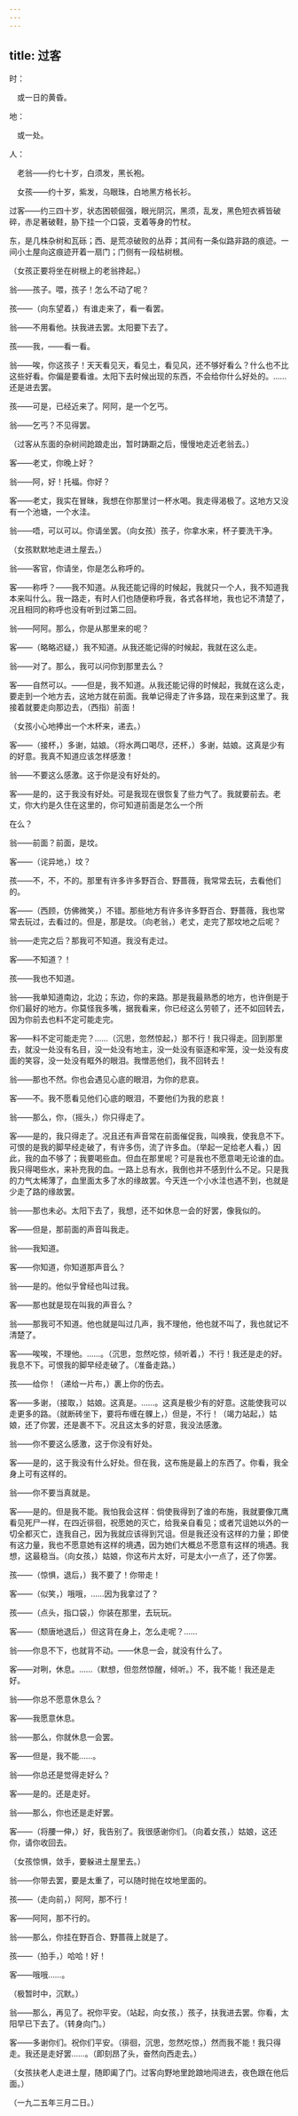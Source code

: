 ```yaml
---
---
---
```

title: 过客
---



时：

　或一日的黄昏。

地：

　或一处。

人：

　老翁——约七十岁，白须发，黑长袍。

　女孩——约十岁，紫发，乌眼珠，白地黑方格长衫。

过客——约三四十岁，状态困顿倔强，眼光阴沉，黑须，乱发，黑色短衣裤皆破碎，赤足著破鞋，胁下挂一个口袋，支着等身的竹杖。

东，是几株杂树和瓦砾；西、是荒凉破败的丛莽；其间有一条似路非路的痕迹。一间小土屋向这痕迹开着一扇门；门侧有一段枯树根。

（女孩正要将坐在树根上的老翁搀起。）

翁——孩子。喂，孩子！怎么不动了呢？

孩——（向东望着，）有谁走来了，看一看罢。

翁——不用看他。扶我进去罢。太阳要下去了。

孩——我，——看一看。

翁——唉，你这孩子！天天看见天，看见土，看见风，还不够好看么？什么也不比这些好看。你偏是要看谁。太阳下去时候出现的东西，不会给你什么好处的。……还是进去罢。

孩——可是，已经近来了。阿阿，是一个乞丐。

翁——乞丐？不见得罢。

（过客从东面的杂树间跄踉走出，暂时踌蹰之后，慢慢地走近老翁去。）

客——老丈，你晚上好？

翁——阿，好！托福。你好？

客——老丈，我实在冒昧，我想在你那里讨一杯水喝。我走得渴极了。这地方又没有一个池塘，一个水洼。

翁——唔，可以可以。你请坐罢。（向女孩）孩子，你拿水来，杯子要洗干净。

（女孩默默地走进土屋去。）

翁——客官，你请坐，你是怎么称呼的。

客——称呼？——我不知道。从我还能记得的时候起，我就只一个人，我不知道我本来叫什么。我一路走，有时人们也随便称呼我，各式各样地，我也记不清楚了，况且相同的称呼也没有听到过第二回。

翁——阿阿。那么，你是从那里来的呢？

客——（略略迟疑，）我不知道。从我还能记得的时候起，我就在这么走。

翁——对了。那么，我可以问你到那里去么？

客——自然可以。——但是，我不知道。从我还能记得的时候起，我就在这么走，要走到一个地方去，这地方就在前面。我单记得走了许多路，现在来到这里了。我接着就要走向那边去，（西指）前面！

（女孩小心地捧出一个木杯来，递去。）

客——（接杯，）多谢，姑娘。（将水两口喝尽，还杯，）多谢，姑娘。这真是少有的好意。我真不知道应该怎样感激！

翁——不要这么感激。这于你是没有好处的。

客——是的，这于我没有好处。可是我现在很恢复了些力气了。我就要前去。老丈，你大约是久住在这里的，你可知道前面是怎么一个所

在么？

翁——前面？前面，是坟。

客——（诧异地，）坟？

孩——不，不，不的。那里有许多许多野百合、野蔷薇，我常常去玩，去看他们的。

客——（西顾，仿佛微笑，）不错。那些地方有许多许多野百合、野蔷薇，我也常常去玩过，去看过的。但是，那是坟。（向老翁，）老丈，走完了那坟地之后呢？

翁——走完之后？那我可不知道。我没有走过。

客——不知道？！

孩——我也不知道。

翁——我单知道南边，北边；东边，你的来路。那是我最熟悉的地方，也许倒是于你们最好的地方。你莫怪我多嘴，据我看来，你已经这么劳顿了，还不如回转去，因为你前去也料不定可能走完。

客——料不定可能走完？……（沉思，忽然惊起，）那不行！我只得走。回到那里去，就没一处没有名目，没一处没有地主，没一处没有驱逐和牢笼，没一处没有皮面的笑容，没一处没有眶外的眼泪。我憎恶他们，我不回转去！

翁——那也不然。你也会遇见心底的眼泪，为你的悲哀。

客——不。我不愿看见他们心底的眼泪，不要他们为我的悲哀！

翁——那么，你，（摇头，）你只得走了。

客——是的，我只得走了。况且还有声音常在前面催促我，叫唤我，使我息不下。可恨的是我的脚早经走破了，有许多伤，流了许多血。（举起一足给老人看，）因此，我的血不够了；我要喝些血。但血在那里呢？可是我也不愿意喝无论谁的血。我只得喝些水，来补充我的血。一路上总有水，我倒也并不感到什么不足。只是我的力气太稀薄了，血里面太多了水的缘故罢。今天连一个小水洼也遇不到，也就是少走了路的缘故罢。

翁——那也未必。太阳下去了，我想，还不如休息一会的好罢，像我似的。

客——但是，那前面的声音叫我走。

翁——我知道。

客——你知道，你知道那声音么？

翁——是的。他似乎曾经也叫过我。

客——那也就是现在叫我的声音么？

翁——那我可不知道。他也就是叫过几声，我不理他，他也就不叫了，我也就记不清楚了。

客——唉唉，不理他。……。（沉思，忽然吃惊，倾听着，）不行！我还是走的好。我息不下。可恨我的脚早经走破了。（准备走路。）

孩——给你！（递给一片布，）裹上你的伤去。

客——多谢，（接取，）姑娘。这真是。……。这真是极少有的好意。这能使我可以走更多的路。（就断砖坐下，要将布缠在髁上，）但是，不行！（竭力站起，）姑娘，还了你罢，还是裹不下。况且这太多的好意，我没法感激。

翁——你不要这么感激，这于你没有好处。

客——是的，这于我没有什么好处。但在我，这布施是最上的东西了。你看，我全身上可有这样的。

翁——你不要当真就是。

客——是的。但是我不能。我怕我会这样：倘使我得到了谁的布施，我就要像兀鹰看见死尸一样，在四近徘徊，祝愿她的灭亡，给我亲自看见；或者咒诅她以外的一切全都灭亡，连我自己，因为我就应该得到咒诅。但是我还没有这样的力量；即使有这力量，我也不愿意她有这样的境遇，因为她们大概总不愿意有这样的境遇。我想，这最稳当。（向女孩，）姑娘，你这布片太好，可是太小一点了，还了你罢。

孩——（惊惧，退后，）我不要了！你带走！

客——（似笑，）哦哦，……因为我拿过了？

孩——（点头，指口袋，）你装在那里，去玩玩。

客——（颓唐地退后，）但这背在身上，怎么走呢？……

翁——你息不下，也就背不动。——休息一会，就没有什么了。

客——对咧，休息。……（默想，但忽然惊醒，倾听。）不，我不能！我还是走好。

翁——你总不愿意休息么？

客——我愿意休息。

翁——那么，你就休息一会罢。

客——但是，我不能……。

翁——你总还是觉得走好么？

客——是的。还是走好。

翁——那么，你也还是走好罢。

客——（将腰一伸，）好，我告别了。我很感谢你们。（向着女孩，）姑娘，这还你，请你收回去。

（女孩惊惧，敛手，要躲进土屋里去。）

翁——你带去罢，要是太重了，可以随时抛在坟地里面的。

孩——（走向前，）阿阿，那不行！

客——阿阿，那不行的。

翁——那么，你挂在野百合、野蔷薇上就是了。

孩——（拍手，）哈哈！好！

客——哦哦……。

（极暂时中，沉默。）

翁——那么，再见了。祝你平安。（站起，向女孩，）孩子，扶我进去罢。你看，太阳早已下去了。（转身向门。）

客——多谢你们。祝你们平安。（徘徊，沉思，忽然吃惊，）然而我不能！我只得走。我还是走好罢……。（即刻昂了头，奋然向西走去。）

（女孩扶老人走进土屋，随即阖了门。过客向野地里跄踉地闯进去，夜色跟在他后面。）

（一九二五年三月二日。）